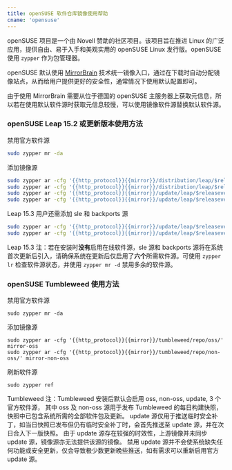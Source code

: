 ```yaml
---
title: openSUSE 软件仓库镜像使用帮助
cname: 'opensuse'
---
```


openSUSE 项目是一个由 Novell 赞助的社区项目。该项目旨在推进 Linux 的广泛应用，提供自由、易于入手和美观实用的 openSUSE Linux 发行版。openSUSE 使用 `zypper` 作为包管理器。

openSUSE 默认使用 [MirrorBrain](https://zh.opensuse.org/MirrorBrain) 技术统一镜像入口，通过在下载时自动分配镜像站点，从而给用户提供更好的安全性，通常情况下使用默认配置即可。

由于使用 MirrorBrain 需要从位于德国的 openSUSE 主服务器上获取元信息，所以若在使用默认软件源时获取元信息较慢，可以使用镜像软件源替换默认软件源。

### openSUSE Leap 15.2 或更新版本使用方法

禁用官方软件源

```bash
sudo zypper mr -da
```

添加镜像源

<CodeBlock>

```bash
sudo zypper ar -cfg '{{http_protocol}}{{mirror}}/distribution/leap/$releasever/repo/oss/' mirror-oss
sudo zypper ar -cfg '{{http_protocol}}{{mirror}}/distribution/leap/$releasever/repo/non-oss/' mirror-non-oss
sudo zypper ar -cfg '{{http_protocol}}{{mirror}}/update/leap/$releasever/oss/' mirror-update
sudo zypper ar -cfg '{{http_protocol}}{{mirror}}/update/leap/$releasever/non-oss/' mirror-update-non-oss
```

</CodeBlock>

Leap 15.3 用户还需添加 sle 和 backports 源

<CodeBlock>

```bash
sudo zypper ar -cfg '{{http_protocol}}{{mirror}}/update/leap/$releasever/sle/' mirror-sle-update
sudo zypper ar -cfg '{{http_protocol}}{{mirror}}/update/leap/$releasever/backports/' mirror-backports-update
```

</CodeBlock>

Leap 15.3 注：若在安装时**没有**启用在线软件源，sle 源和 backports 源将在系统首次更新后引入，请确保系统在更新后仅启用了**六个**所需软件源。可使用 `zypper lr` 检查软件源状态，并使用 `zypper mr -d` 禁用多余的软件源。

### openSUSE Tumbleweed 使用方法

禁用官方软件源

```shell
sudo zypper mr -da
```

添加镜像源

<CodeBlock>

```shell
sudo zypper ar -cfg '{{http_protocol}}{{mirror}}/tumbleweed/repo/oss/' mirror-oss
sudo zypper ar -cfg '{{http_protocol}}{{mirror}}/tumbleweed/repo/non-oss/' mirror-non-oss
```

</CodeBlock>

刷新软件源

```shell
sudo zypper ref
```

Tumbleweed 注：Tumbleweed 安装后默认会启用 oss, non-oss, update, 3 个官方软件源，
其中 oss 及 non-oss 源用于发布 Tumbleweed 的每日构建快照，快照中已包含系统所需的全部软件包及更新。
update 源仅用于推送临时安全补丁，如当日快照已发布但仍有临时安全补丁时，会首先推送至 update 源，并在次日合入下一版快照。
由于 update 源存在较强的时效性，上游镜像并未同步 update 源，镜像源亦无法提供该源的镜像。
禁用 update 源并不会使系统缺失任何功能或安全更新，仅会导致极少数更新晚些推送，如有需求可以重新启用官方 update 源。
